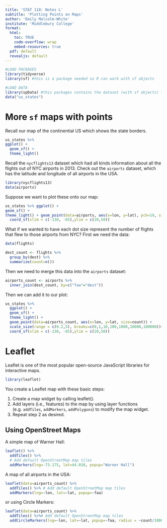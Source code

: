 ```yaml
---
title: 'STAT 118: Notes L'
subtitle: 'Plotting Points on Maps'
author: 'Emily Malcolm-White'
institute: 'Middlebury College'
format:
  html: 
    toc: TRUE
    code-overflow: wrap
    embed-resources: true
  pdf: default
  revealjs: default
---
```


```r
#LOAD PACKAGES 
library(tidyverse)
library(sf) #this is a package needed so R can work with sf objects

#LOAD DATA
library(spData) #this packages contains the dataset (with sf objects) that we will be using today
data("us_states")
```

# More `sf` maps with points

Recall our map of the continential US which shows the state borders. 

```r
us_states %>% 
ggplot() + 
  geom_sf() +
  theme_light()
```

Recall the `nycflights13` dataset which had all kinds information about all the flights out of NYC airports in 2013. Check out the `airports` dataset, which has the latitude and longitude of all airports in the USA. 

```r
library(nycflights13)
data(airports)
```

Suppose we want to plot these onto our map: 

```r
us_states %>% ggplot() +
geom_sf() +
theme_light() + geom_point(data=airports, aes(x=lon, y=lat), pch=19, size=0.1) +
  coord_sf(xlim = c(-130, -65),ylim = c(20,50))
```

What if we wanted to have each dot size represent the number of flights that flew to those airports from NYC? First we need the data: 

```r
data(flights)

dest_count <- flights %>%
  group_by(dest) %>%
  summarize(count=n())
```

Then we need to merge this data into the `airports` dataset: 

```r
airports_count <- airports %>%
  inner_join(dest_count, by=c("faa"="dest"))
```

Then we can add it to our plot: 

```r
us_states %>%
  ggplot() +
  geom_sf() +
  theme_light() +
  geom_point(data=airports_count, aes(x=lon, y=lat, size=count)) +
  scale_size(range = c(0.2,5), breaks=c(0,1,10,100,1000,10000,100000))+
  coord_sf(xlim = c(-130, -65),ylim = c(20,50))
```


# Leaflet

Leaflet is one of the most popular open-source JavaScript libraries for interactive maps. 

```r
library(leaflet)
```

You create a Leaflet map with these basic steps:

1. Create a map widget by calling leaflet().
2. Add layers (i.e., features) to the map by using layer functions (e.g. `addTiles`, `addMarkers`, `addPolygons`) to modify the map widget.
3. Repeat step 2 as desired.

## Using OpenStreet Maps

A simple map of Warner Hall: 

```r
leaflet() %>%
  addTiles() %>%  
  # Add default OpenStreetMap map tiles
  addMarkers(lng=-73.175, lat=44.010, popup="Warner Hall")
```

A map of all airports in the USA: 

```r
leaflet(data=airports_count) %>%
  addTiles() %>% # Add default OpenStreetMap map tiles
  addMarkers(lng=~lon, lat=~lat, popup=~faa)
```

or using Circle Markers: 

```r
leaflet(data=airports_count) %>%
  addTiles() %>%# Add default OpenStreetMap map tiles
  addCircleMarkers(lng=~lon, lat=~lat, popup=~faa, radius = ~count/1000, stroke =FALSE, fillOpacity =0.5)
```


